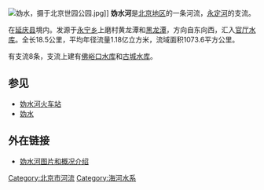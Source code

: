 {{Coord|40.4502913|115.8861856|type:river_region:CN-11_source:GoogleMaps|display=title}}
[[File:妫水，摄于北京世园公园.jpg|thumb]]]]
'''妫水河'''是[[北京|北京地区]]的一条河流，[[永定河|永定河]]的支流。

在[[延庆县|延庆县]]境内。发源于[[永宁乡|永宁乡]]上磨村黄龙潭和[[乌龙峡谷|黑龙潭]]，方向自东向西，汇入[[官厅水库|官厅水库]]。全长18.5公里，平均年径流量1.18亿立方米，流域面积1073.6平方公里。

有支流8条，支流上建有[[佛峪口水库|佛峪口水库]]和[[龙庆峡水库|古城水库]]。

==参见==
*[[妫水河站|妫水河火车站]]
*[[妫水|妫水]]

==外在链接==
*[http://www.izy.cn/travel/4e/360.html 妫水河图片和概况介绍]{{Wayback|url=http://www.izy.cn/travel/4e/360.html |date=20060814140804 }} 

[[Category:北京市河流|Category:北京市河流]]
[[Category:海河水系|Category:海河水系]]